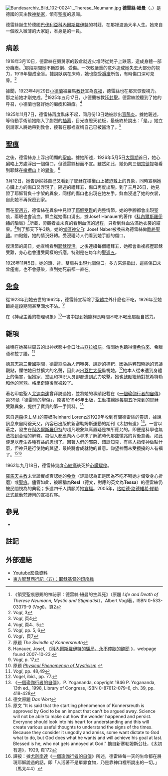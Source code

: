 [[File:Bundesarchiv_Bild_102-00241,_Therese_Neumann.jpg|thumb]]
{{Christian mysticism}}
'''德雷絲·紐曼'''（{{Lang-de|'''Therese Neumann'''}}，{{bd|1898年|4月8日|1962年|9月18日|Neumann}}）是德國的天主教[[基督教神秘主義|神秘家]]，領有[[聖痕|聖痕]]的恩賜。

德雷絲誕生於德國[[巴伐利亞|巴伐利亞]][[科內爾斯羅伊特|科內爾斯羅伊特]]的村莊，在那裡渡過大半人生。她來自一個收入微薄的大家庭，本身是{{link-en|聖方濟第三修會|Third Order of Saint Francis}}的一員。

==病恙==
1918年3月10日，德雷絲在舅舅家的穀倉就近火堆時從凳子上跌落，造成身體一部分癱瘓。<ref>《領受聖痕恩賜的神祕家：德雷絲·紐曼的生與死》（原題 ''Life and Death of Therese Neumann, Mystic and Stigmatist''），Albert Vogl著，ISBN 0-533-03379-9 (''Vogl'')，頁2</ref>那段期間她不斷跌倒、受傷。一次較嚴重的意外造成她失去大部分的視力，1919年變成全盲。據說臥病在床時，她也飽受[[褥瘡|褥瘡]]所苦，有時傷口深可見骨。<ref>''Vogl'', 3</ref>

據聞，1923年4月29日[[小德蘭|小德蘭]]被羅馬[[天主教會|教廷]]宣為[[真福|真福]]，德雷絲也在那天恢復視力。那之前她才剛完成{{link-en|九日敬禮|novena}}。<ref>''Vogl'', 頁4</ref>1925年五月17日，小德蘭被教廷[[封聖|封聖]]。德雷絲說聽到了她的呼召，小德蘭也醫好她的癱瘓和褥瘡。<ref>''Vogl'', 頁4、5</ref>

1925年11月7日，德雷絲再度臥床不起，同月份13日她被診出[[盲腸炎|盲腸炎]]。據她親述，等待動手術前她陷入了劇烈的[[驚厥|抽蓄]]，目光直瞪天花板，最後終於說出：「是。」她立刻請家人將她帶到教會，接著在那裡宣稱自己已被醫治了。<ref>''Vogl'', pp. 5, 6</ref>

==[[聖痕|聖痕]]==

{{Wikisource|Autobiography of a Yogi/Chapter 39|Therese Neumann, The Catholic Stigmatist of Bavaria}}
之後，德雷絲身上浮出明顯的[[聖痕|聖痕]]。據她所述，1926年5月5日[[大齋期|大齋期]]首日，她心臟略上方處浮出一個傷口，但德雷絲秘而不宣。雖然如此，她仍向三個[[使徒_(基督教)|宗徒]]提報看到耶穌在[[橄欖山|橄欖山]]上的[[異象|異象]]。<ref>''Vogl''，頁7</ref>

3月12日，她告訴姊姊自己又看到了耶穌在橄欖山上被迫戴上{{link-en|荊棘冠冕|crown of thorns}}的異象，同時宣稱她心臟上方的傷口又浮現了。隔週的禮拜五，傷口再度出現。到了三月26日，她見證了耶穌背負十字架的異象，同樣的傷口也出現在她左手。鮮血浸透了她的衣裳，自此她不再保密到家。

而在[[聖週五|聖週五]]，德雷絲在異象中見證了[[耶穌受難|耶穌受難]]的完整情節。她的手腳都會出現聖痕，兩眼也會流血。鮮血從她傷口湧出，據Josef Hanauer的著作《[[科內爾斯羅伊特|科內爾斯羅伊特]]的騙局》<ref>原題 ''The Swindle of Konnersreuth''</ref>所載，旁觀者並未真的看到血流的過程，只看到鮮血沾滿她衣裳的結果。<ref>Hanauer, Josef, 《[http://www.indian-skeptic.org/html/hanauer/swindle-of-konnersreuth-contents.html 科內爾斯羅伊特的騙局，永不停歇的醜聞] {{Wayback|url=http://www.indian-skeptic.org/html/hanauer/swindle-of-konnersreuth-contents.html |date=20150924034319 }}》，webpage found 2007-10-23.</ref>到了那天下午3點，她的[[牧師|堂區神父]]Fr. Josef Naber被喚來為德雷絲做[[臨終聖禮|臨終聖禮]]。四點鐘，她的情況好轉。受浸禮時人們看到她手腳的傷口。

復活節的周日，她宣稱看到[[耶穌復活|耶穌復活]]。之後連續每個禮拜五，她都會重複經歷耶穌受難，身心也會遭受同樣的折磨，特別是在每年的[[聖週五|聖週五]]。

1926年11月5日，她的頭、背、雙肩共出現九個傷口。多方來源指出，這些傷口未曾痊癒，也不會感染，直到她死前都一直在。

==[[辟穀|免食]]==
從1923年到她去世的1962年，德雷絲宣稱除了[[聖體|聖體]]之外什麼也不吃，1926年至她臨終這段期間甚至滴水不沾。<ref>''Vogl'', p. 17</ref>

{{link-en|Montague Summers|Montague Summers}}在《神祕主義的物理現象》<ref>原題 ''[http://books.google.com/books?id=R7x5S3nvjOcC&pg=PA245&lpg=PA245&dq=theresa+Neumann,+little+flowers&source=web&ots=sC_6jY0hzO&sig=OsV7vUpgc9ae-EQahirHEx6cvFc&hl=en&sa=X&oi=book_result&resnum=6&ct=result Physical Phenomenon of Mysticism] {{Wayback|url=http://books.google.com/books?id=R7x5S3nvjOcC&pg=PA245&lpg=PA245&dq=theresa+Neumann,+little+flowers&source=web&ots=sC_6jY0hzO&sig=OsV7vUpgc9ae-EQahirHEx6cvFc&hl=en&sa=X&oi=book_result&resnum=6&ct=result |date=20140627184906 }}''</ref>一書中提到她能夠長時間不吃不喝應屬超自然力。

==雜項==
據稱在她某些周五的出神狀態中會口吐古[[亞拉姆語|亞拉姆語]]。傳聞她也聽得懂[[希伯來語|希伯來]]、希臘语和拉丁語。<ref>''Vogl'', pp. 48,49</ref>

[[德意志第三帝國|德意志第三帝國]]期間，德雷絲淪為人們嘲笑、誹謗的標靶，因為納粹知曉她的異議觀點，懼怕她日益擴大的名聲，因此派出[[蓋世太保|蓋世太保]]監視她。<ref>Vogel, ibid., pp. 77.</ref>她本人從未遭到身體上的傷害，但她家、堂區和神职人员卻都遭到武力攻擊。她也鼓勵{{link-en|弗里澤·格里奇|Fritz Gerlich}}繼續對抗希特勒和他的[[納粹黨|黨羽]]。格里奇隨後就被殺了。

著名印度聖人[[尤迦南達|尤迦南達]]曾拜訪過她，並將她的事蹟記載在《[https://books.google.com.tw/books?id=acdgCwAAQBAJ&printsec=frontcover&hl=zh-TW#v=onepage&q&f=false 一個瑜伽行者的自傳]》第39章「德雷絲的聖傷」，原書於1946年出版，生動描繪她每周五所見到的耶穌受難異象，提供了寶貴的第一手資料。<ref> 《[https://books.google.com.tw/books?id=acdgCwAAQBAJ&printsec=frontcover&hl=zh-TW#v=onepage&q&f=false 一個瑜伽行者的自傳]》，P. Yogananda, copyright 1946 P. Yogananda, 13th ed., 1998, Library of Congress, ISBN 0-87612-079-6, ch. 39, pp. 418-428 </ref>

來自[[邁森|邁森]](R.L.M.){{link-en|新塞勒姆斯公社|Neu-Salems-Gesellschaft}}的靈媒Reinhard Lorenz於1929年收到有關德雷絲的靈訊，據說訊息來自阿爸天父，內容已出版於新塞勒姆斯運動的期刊《太初有道》<ref>德文原題 ''Das Wort''</ref>。一言以蔽之，發生在[[科內爾斯羅伊特|科內爾斯羅伊特]]的超凡現象無庸置疑是神所應允的。即便是科學也無法找到合理的解釋。每個人都應向內心尋求了解該時代那些徵兆的背後意義，如此便足以產生各種有益的思想了。因著人們的邪惡、錯誤知見，有些人指使神做點什麼，但神只是行使祂的冀望，最終將會成就祂的旨意。仰望神而未受攪擾的人有福了。<ref>原文 "It is said that the startling phenomenon of Konnersreuth is approved by God to be an impact that can't be argued away. Science will not be able to make out how the wonder happened and persist. Everyone should look into his heart for understanding and this will create various useful thoughts to understand the signs of the times. Because they consider it ungodly and amiss, some want dictate to God what to do, but God does what he wants and will achieve his goal at last. Blessed is he, who not gets annoyed at God." 摘自新塞勒姆斯公社，《太初有道》，1929, 頁172</ref><ref>譯按：據[[尤迦南達|尤迦南達]]《[https://books.google.com.tw/books?id=acdgCwAAQBAJ&printsec=frontcover&hl=zh-TW#v=onepage&q&f=false 一個瑜伽行者的自傳]》所述，德雷絲每一天的生命都在展現耶穌說過的話，即「人活著不是單靠食物，乃是靠神口裡所說出的一切。」（馬太4:4）</ref>

1962年九月18日，德雷絲幾度[[心絞痛|心絞痛]]後死於[[心臟驟停|心臟驟停]]。

[[羅馬天主教|羅馬天主教]]未曾證實或否認她的[[辟穀|免食]]（評論認為正是因為不吃不喝她才備受身心折磨）或[[聖痕|聖痕]]。儘管如此，被暱稱為'''Resl'''（德文，對應的英文為'''Tessa'''）的德雷絲仍被民間視為{{link-en|熱心敬禮|popular piety}}的典範；多達四千人請願將她[[宣福|宣福]]。2005年，{{link-en|雷根斯堡主教|Bishop of Regensburg}}[[格哈德·路德維希·繆勒|格哈德·路德維希·繆勒]]正式啟動梵諦岡的宣福程序。

==參見==
*{{link-en|免食女子|Fasting girl}}

==註記==
{{reflist|2}}

==外部連結==
*[https://www.youtube.com/watch?v=IcOJ9f5QH9Y Youtube影像資料] {{Wayback|url=https://www.youtube.com/watch?v=IcOJ9f5QH9Y |date=20200723082150 }}
*[http://blog.sina.com.cn/s/blog_50772b9501009al1.html 東方智慧西行記（五）：耶穌基督的印度緣] {{Wayback|url=http://blog.sina.com.cn/s/blog_50772b9501009al1.html |date=20190715143746 }}